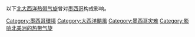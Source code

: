 以下[[北大西洋热带气旋|北大西洋热带气旋]]曾对[[墨西哥|墨西哥]]构成影响。

[[Category:墨西哥環境|Category:墨西哥環境]]
[[Category:大西洋颶風|Category:大西洋颶風]]
[[Category:墨西哥灾难|Category:墨西哥灾难]]
[[Category:影响北美洲的热带气旋|Category:影响北美洲的热带气旋]]